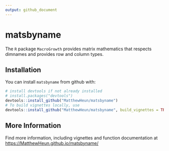 ```yaml
---
output: github_document
---
```


# matsbyname

The `R` package `MacroGrowth` provides 
matrix mathematics that respects dimnames and provides row and column types.


## Installation

You can install `matsbyname` from github with:

```r
# install devtools if not already installed
# install.packages("devtools")
devtools::install_github("MatthewHeun/matsbyname")
# To build vignettes locally, use
devtools::install_github("MatthewHeun/matsbyname", build_vignettes = TRUE)
```

## More Information

Find more information, including vignettes and function documentation at 
<https://MatthewHeun.github.io/matsbyname/>




